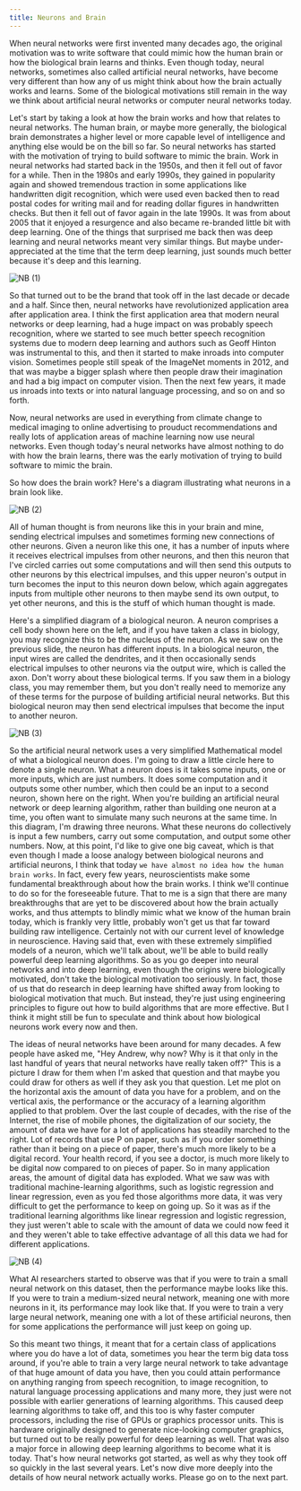 ```yaml
---
title: Neurons and Brain
---
```



When neural networks were first invented many decades ago, the original motivation was to write software that could mimic how the human brain or how the biological brain learns and thinks. Even though today, neural networks, sometimes also called artificial neural networks, have become very different than how any of us might think about how the brain actually works and learns. Some of the biological motivations still remain in the way we think about artificial neural networks or computer neural networks today. 

Let's start by taking a look at how the brain works and how that relates to neural networks. The human brain, or maybe more generally, the biological brain demonstrates a higher level or more capable level of intelligence and anything else would be on the bill so far. So neural networks has started with the motivation of trying to build software to mimic the brain. Work in neural networks had started back in the 1950s, and then it fell out of favor for a while. Then in the 1980s and early 1990s, they gained in popularity again and showed tremendous traction in some applications like handwritten digit recognition, which were used even backed then to read postal codes for writing mail and for reading dollar figures in handwritten checks. But then it fell out of favor again in the late 1990s. It was from about 2005 that it enjoyed a resurgence and also became re-branded little bit with deep learning. One of the things that surprised me back then was deep learning and neural networks meant very similar things. But maybe under-appreciated at the time that the term deep learning, just sounds much better because it's deep and this learning. 

![NB (1)](/Algs/NNI/NB%20(1).png)

So that turned out to be the brand that took off in the last decade or decade and a half. Since then, neural networks have revolutionized application area after application area. I think the first application area that modern neural networks or deep learning, had a huge impact on was probably speech recognition, where we started to see much better speech recognition systems due to modern deep learning and authors such as Geoff Hinton was instrumental to this, and then it started to make inroads into computer vision. Sometimes people still speak of the ImageNet moments in 2012, and that was maybe a bigger splash where then people draw their imagination and had a big impact on computer vision. Then the next few years, it made us inroads into texts or into natural language processing, and so on and so forth. 

Now, neural networks are used in everything from climate change to medical imaging to online advertising to prouduct recommendations and really lots of application areas of machine learning now use neural networks. Even though today's neural networks have almost nothing to do with how the brain learns, there was the early motivation of trying to build software to mimic the brain. 

So how does the brain work? Here's a diagram illustrating what neurons in a brain look like. 

![NB (2)](/Algs/NNI/NB%20(2).png)

All of human thought is from neurons like this in your brain and mine, sending electrical impulses and sometimes forming new connections of other neurons. Given a neuron like this one, it has a number of inputs where it receives electrical impulses from other neurons, and then this neuron that I've circled carries out some computations and will then send this outputs to other neurons by this electrical impulses, and this upper neuron's output in turn becomes the input to this neuron down below, which again aggregates inputs from multiple other neurons to then maybe send its own output, to yet other neurons, and this is the stuff of which human thought is made. 

Here's a simplified diagram of a biological neuron. A neuron comprises a cell body shown here on the left, and if you have taken a class in biology, you may recognize this to be the nucleus of the neuron. As we saw on the previous slide, the neuron has different inputs. In a biological neuron, the input wires are called the dendrites, and it then occasionally sends electrical impulses to other neurons via the output wire, which is called the axon. Don't worry about these biological terms. If you saw them in a biology class, you may remember them, but you don't really need to memorize any of these terms for the purpose of building artificial neural networks. But this biological neuron may then send electrical impulses that become the input to another neuron. 

![NB (3)](/Algs/NNI/NB%20(3).png)

So the artificial neural network uses a very simplified Mathematical model of what a biological neuron does. I'm going to draw a little circle here to denote a single neuron. What a neuron does is it takes some inputs, one or more inputs, which are just numbers. It does some computation and it outputs some other number, which then could be an input to a second neuron, shown here on the right. When you're building an artificial neural network or deep learning algorithm, rather than building one neuron at a time, you often want to simulate many such neurons at the same time. In this diagram, I'm drawing three neurons. What these neurons do collectively is input a few numbers, carry out some computation, and output some other numbers. Now, at this point, I'd like to give one big caveat, which is that even though I made a loose analogy between biological neurons and artificial neurons, I think that today `we have almost no idea how the human brain works`. In fact, every few years, neuroscientists make some fundamental breakthrough about how the brain works. I think we'll continue to do so for the foreseeable future. That to me is a sign that there are many breakthroughs that are yet to be discovered about how the brain actually works, and thus attempts to blindly mimic what we know of the human brain today, which is frankly very little, probably won't get us that far toward building raw intelligence. Certainly not with our current level of knowledge in neuroscience. Having said that, even with these extremely simplified models of a neuron, which we'll talk about, we'll be able to build really powerful deep learning algorithms. So as you go deeper into neural networks and into deep learning, even though the origins were biologically motivated, don't take the biological motivation too seriously. In fact, those of us that do research in deep learning have shifted away from looking to biological motivation that much. But instead, they're just using engineering principles to figure out how to build algorithms that are more effective. But I think it might still be fun to speculate and think about how biological neurons work every now and then. 

The ideas of neural networks have been around for many decades. A few people have asked me, "Hey Andrew, why now? Why is it that only in the last handful of years that neural networks have really taken off?" This is a picture I draw for them when I'm asked that question and that maybe you could draw for others as well if they ask you that question. Let me plot on the horizontal axis the amount of data you have for a problem, and on the vertical axis, the performance or the accuracy of a learning algorithm applied to that problem. Over the last couple of decades, with the rise of the Internet, the rise of mobile phones, the digitalization of our society, the amount of data we have for a lot of applications has steadily marched to the right. Lot of records that use P on paper, such as if you order something rather than it being on a piece of paper, there's much more likely to be a digital record. Your health record, if you see a doctor, is much more likely to be digital now compared to on pieces of paper. So in many application areas, the amount of digital data has exploded. What we saw was with traditional machine-learning algorithms, such as logistic regression and linear regression, even as you fed those algorithms more data, it was very difficult to get the performance to keep on going up. So it was as if the traditional learning algorithms like linear regression and logistic regression, they just weren't able to scale with the amount of data we could now feed it and they weren't able to take effective advantage of all this data we had for different applications. 

![NB (4)](/Algs/NNI/NB%20(4).png)

What AI researchers started to observe was that if you were to train a small neural network on this dataset, then the performance maybe looks like this. If you were to train a medium-sized neural network, meaning one with more neurons in it, its performance may look like that. If you were to train a very large neural network, meaning one with a lot of these artificial neurons, then for some applications the performance will just keep on going up. 

So this meant two things, it meant that for a certain class of applications where you do have a lot of data, sometimes you hear the term big data toss around, if you're able to train a very large neural network to take advantage of that huge amount of data you have, then you could attain performance on anything ranging from speech recognition, to image recognition, to natural language processing applications and many more, they just were not possible with earlier generations of learning algorithms. This caused deep learning algorithms to take off, and this too is why faster computer processors, including the rise of GPUs or graphics processor units. This is hardware originally designed to generate nice-looking computer graphics, but turned out to be really powerful for deep learning as well. That was also a major force in allowing deep learning algorithms to become what it is today. That's how neural networks got started, as well as why they took off so quickly in the last several years. Let's now dive more deeply into the details of how neural network actually works. Please go on to the next part.
